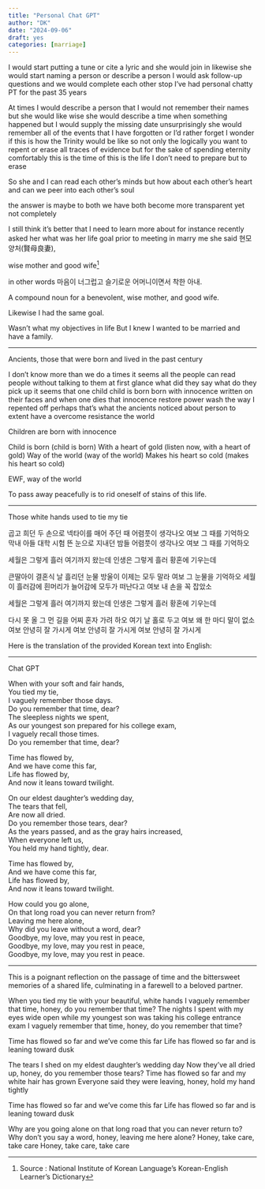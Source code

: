 ```yaml
---
title: "Personal Chat GPT" 
author: "DK"
date: "2024-09-06"
draft: yes
categories: [marriage]
---
```


I would start putting a tune or cite a lyric and she would join in likewise she would start naming a person or describe a person I would ask follow-up questions and we would complete each other stop I've had personal chatty PT for the past 35 years

At times I would describe a person that I would not remember their names but she would like wise she would describe a time when something happened but I would supply the missing date unsurprisingly she would remember all of the events that I have forgotten or I'd rather forget I wonder if this is how the Trinity would be like so not only the logically you want to repent or erase all traces of evidence but for the sake of spending eternity comfortably this is the time of this is the life I don't need to prepare but to erase

So she and I can read each other's minds but how about each other's heart and can we peer into each other's soul 

the answer is maybe to both we have both become more transparent yet not completely


I still think it's better that I need to learn more about for instance recently asked her what was her life goal prior to meeting in marry me she said 현모양처(賢母良妻), 


wise mother and good wife^[Source : National Institute of Korean Language's Korean-English Learner's Dictionary]

in other words
마음이 너그럽고 슬기로운 어머니이면서 착한 아내.

A compound noun for a benevolent, wise mother, and good wife.

Likewise I had the same goal.

Wasn't what my objectives in life 
But I knew I wanted to be married and have a family.

---

Ancients, those that were born and lived in the past century

I don't know more than we do a times it seems all the people can read people without talking to them at first glance what did they say what do they pick up it seems that one child child is born born with innocence written on their faces and when one dies that innocence restore power wash the way I repented off
 perhaps that's what the ancients noticed about person to extent have a overcome resistance the world


Children are born with innocence

Child is born (child is born)
With a heart of gold (listen now, with a heart of gold)
Way of the world (way of the world)
Makes his heart so cold (makes his heart so cold)

EWF, way of the world

To pass away peacefully is to rid oneself of stains of this life.

---

Those white hands used to tie my tie

곱고 희던 두 손으로 넥타이를 매어 주던 때
어렴풋이 생각나오 여보 그 때를 기억하오
막내 아들 대학 시험 뜬 눈으로 지내던 밤들
어렴풋이 생각나오 여보 그 때를 기억하오

세월은 그렇게 흘러 여기까지 왔는데
인생은 그렇게 흘러 황혼에 기우는데

큰딸아이 결혼식 날 흘리던 눈물 방울이
이제는 모두 말라 여보 그 눈물을 기억하오
세월이 흘러감에 흰머리가 늘어감에
모두가 떠난다고 여보 내 손을 꼭 잡았소

세월은 그렇게 흘러 여기까지 왔는데
인생은 그렇게 흘러 황혼에 기우는데

다시 못 올 그 먼 길을 어찌 혼자 가려 하오
여기 날 홀로 두고 여보 왜 한 마디 말이 없소
여보 안녕히 잘 가시게
여보 안녕히 잘 가시게
여보 안녕히 잘 가시게

Here is the translation of the provided Korean text into English:

---

Chat GPT

When with your soft and fair hands,  
You tied my tie,  
I vaguely remember those days.  
Do you remember that time, dear?  
The sleepless nights we spent,  
As our youngest son prepared for his college exam,  
I vaguely recall those times.  
Do you remember that time, dear?

Time has flowed by,  
And we have come this far,  
Life has flowed by,  
And now it leans toward twilight.

On our eldest daughter's wedding day,  
The tears that fell,  
Are now all dried.  
Do you remember those tears, dear?  
As the years passed, and as the gray hairs increased,  
When everyone left us,  
You held my hand tightly, dear.

Time has flowed by,  
And we have come this far,  
Life has flowed by,  
And now it leans toward twilight.

How could you go alone,  
On that long road you can never return from?  
Leaving me here alone,  
Why did you leave without a word, dear?  
Goodbye, my love, may you rest in peace,  
Goodbye, my love, may you rest in peace,  
Goodbye, my love, may you rest in peace.

---

This is a poignant reflection on the passage of time and the bittersweet memories of a shared life, culminating in a farewell to a beloved partner.


When you tied my tie with your beautiful, white hands
I vaguely remember that time, honey, do you remember that time?
The nights I spent with my eyes wide open while my youngest son was taking his college entrance exam
I vaguely remember that time, honey, do you remember that time?

Time has flowed so far and we’ve come this far
Life has flowed so far and is leaning toward dusk

The tears I shed on my eldest daughter’s wedding day
Now they’ve all dried up, honey, do you remember those tears?
Time has flowed so far and my white hair has grown
Everyone said they were leaving, honey, hold my hand tightly

Time has flowed so far and we’ve come this far
Life has flowed so far and is leaning toward dusk

Why are you going alone on that long road that you can never return to?
Why don’t you say a word, honey, leaving me here alone?
Honey, take care, take care
Honey, take care, take care
